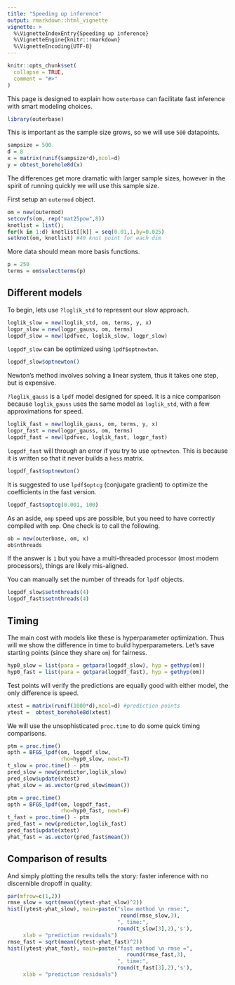 ```yaml
---
title: "Speeding up inference"
output: rmarkdown::html_vignette
vignette: >
  %\VignetteIndexEntry{Speeding up inference}
  %\VignetteEngine{knitr::rmarkdown}
  %\VignetteEncoding{UTF-8}
---
```

  
```r
knitr::opts_chunk$set(
  collapse = TRUE,
  comment = "#>"
)
```

This page is designed to explain how `outerbase` can facilitate fast inference with smart modeling choices.  
```r
library(outerbase)
```
This is important as the sample size grows, so we will use `500` datapoints.
```r
sampsize = 500
d = 8
x = matrix(runif(sampsize*d),ncol=d)
y = obtest_borehole8d(x)
```
The differences get more dramatic with larger sample sizes, however in the spirit of running quickly we will use this sample size.

First setup an `outermod` object.
```r
om = new(outermod)
setcovfs(om, rep("mat25pow",8))
knotlist = list();
for(k in 1:d) knotlist[[k]] = seq(0.01,1,by=0.025)
setknot(om, knotlist) #40 knot point for each dim
```

More data should mean more basis functions.
```r
p = 250
terms = om$selectterms(p)
```






## Different models

To begin, lets use `?loglik_std` to represent our slow approach.
```r
loglik_slow = new(loglik_std, om, terms, y, x) 
logpr_slow = new(logpr_gauss, om, terms)
logpdf_slow = new(lpdfvec, loglik_slow, logpr_slow)
```

`logpdf_slow` can be optimized using `lpdf$optnewton`.
```r
logpdf_slow$optnewton()
```
Newton's method involves solving a linear system, thus it takes one step, but is expensive.

`?loglik_gauss` is a `lpdf` model designed for speed.  It is a nice comparison because `loglik_gauss` uses the same model as `loglik_std`, with a few approximations for speed. 
```r
loglik_fast = new(loglik_gauss, om, terms, y, x) 
logpr_fast = new(logpr_gauss, om, terms)
logpdf_fast = new(lpdfvec, loglik_fast, logpr_fast)
```


`logpdf_fast` will through an error if you try to use `optnewton`.  This is because it is written so that it never builds a `hess` matrix.
```r
logpdf_fast$optnewton()
```
It is suggested to use `lpdf$optcg` (conjugate gradient) to optimize the coefficients in the fast version.
```r
logpdf_fast$optcg(0.001, 100)
```

As an aside, `omp` speed ups are possible, but you need to have correctly compiled with `omp`.  One check is to call the following.  
```r
ob = new(outerbase, om, x) 
ob$nthreads
```
If the answer is `1` but you have a multi-threaded processor (most modern processors), things are likely mis-aligned.

You can manually set the number of threads for `lpdf` objects.
```r
logpdf_slow$setnthreads(4)
logpdf_fast$setnthreads(4)
```

## Timing

The main cost with models like these is hyperparameter optimization.  Thus will we show the difference in time to build hyperparameters.  Let's save starting points (since they share `om`) for fairness.
```r
hyp0_slow = list(para = getpara(logpdf_slow), hyp = gethyp(om))
hyp0_fast = list(para = getpara(logpdf_fast), hyp = gethyp(om))
```

Test points will verify the predictions are equally good with either model, the only difference is speed.
```r
xtest = matrix(runif(1000*d),ncol=d) #prediction points
ytest =  obtest_borehole8d(xtest)
```
We will use the unsophisticated ` proc.time` to do some quick timing comparisons.  
```r
ptm = proc.time()
opth = BFGS_lpdf(om, logpdf_slow, 
                 rho=hyp0_slow, newt=T)  
t_slow = proc.time() - ptm
pred_slow = new(predictor,loglik_slow)
pred_slow$update(xtest)
yhat_slow = as.vector(pred_slow$mean())
```


```r
ptm = proc.time()
opth = BFGS_lpdf(om, logpdf_fast, 
                 rho=hyp0_fast, newt=F)  
t_fast = proc.time() - ptm
pred_fast = new(predictor,loglik_fast)
pred_fast$update(xtest)
yhat_fast = as.vector(pred_fast$mean())
```
## Comparison of results

And simply plotting the results tells the story: faster inference with no discernible dropoff in quality.  
```r
par(mfrow=c(1,2))
rmse_slow = sqrt(mean((ytest-yhat_slow)^2))
hist((ytest-yhat_slow), main=paste("slow method \n rmse:", 
                                    round(rmse_slow,3),
                                   ", time:",
                                   round(t_slow[3],2),'s'),
     xlab = "prediction residuals")
rmse_fast = sqrt(mean((ytest-yhat_fast)^2))
hist((ytest-yhat_fast), main=paste("fast method \n rmse =",
                                      round(rmse_fast,3),
                                   ", time:",
                                   round(t_fast[3],2),'s'), 
     xlab = "prediction residuals")
```


